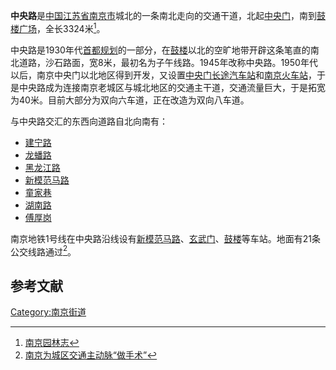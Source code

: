 {{Infobox Shanghai Road
|中文道路名称=中央路
|道路英文名=ZHONGYANGLU
|走向1=北
|走向2=南
|走向1(E)=N
|走向2(E)=S
|图片=南京中央路边石浮雕 - panoramio - 东京村子.jpg
|图片说明=中央路许府巷路口
|道路属性=市区道路
|道路总长度=3.4
|车速限制=
|行车线数量=6
|所在地区=[[南京市|南京市]][[鼓楼区_(南京市)|鼓楼区]]、[[玄武区|玄武区]]
|起点=[[中央门|中央门]]
|终点=[[鼓楼广场|鼓楼广场]]
|道路命名日期=
|命名缘由=
|道路旧名=子午线路
|道路动工日期=
|通车日期=
|路段主要建筑=
|收费=
}}
'''中央路'''是[[中国|中国]][[江苏省|江苏省]][[南京市|南京市]]城北的一条南北走向的交通干道，北起[[中央门|中央门]]，南到[[鼓楼广场|鼓楼广场]]，全长3324米<ref>[http://www.njyl.com/xinwenzx/ylz.asp?page_no=63 南京园林志]{{dead link|date=2017年11月 |bot=InternetArchiveBot |fix-attempted=yes }}</ref>。

中央路是1930年代[[首都计划|首都规划]]的一部分，在[[鼓楼_(南京)|鼓楼]]以北的空旷地带开辟这条笔直的南北道路，沙石路面，宽8米，最初名为子午线路。1945年改称中央路。1950年代以后，南京中央门以北地区得到开发，又设置[[中央门长途汽车站|中央门长途汽车站]]和[[南京火车站|南京火车站]]，于是中央路成为连接南京老城区与城北地区的交通主干道，交通流量巨大，于是拓宽为40米。目前大部分为双向六车道，正在改造为双向八车道。

与中央路交汇的东西向道路自北向南有：
*[[建宁路_(南京)|建宁路]]
*[[龙蟠路|龙蟠路]]
*[[黑龙江路|黑龙江路]]
*[[新模范马路|新模范马路]]
*[[童家巷|童家巷]]
*[[湖南路_(南京)|湖南路]]
*[[傅厚岗|傅厚岗]]

南京地铁1号线在中央路沿线设有[[新模范马路站|新模范马路]]、[[玄武门站|玄武门]]、[[鼓楼站_(南京市)|鼓楼]]等车站。地面有21条公交线路通过<ref>[http://www.nictp.com/new/shownews.asp?news_id=759 南京为城区交通主动脉“做手术”]{{dead link|date=2017年11月 |bot=InternetArchiveBot |fix-attempted=yes }}</ref>。

==参考文献==
{{reflist}}

{{首都干路定名图}}
[[Category:南京街道|Category:南京街道]]